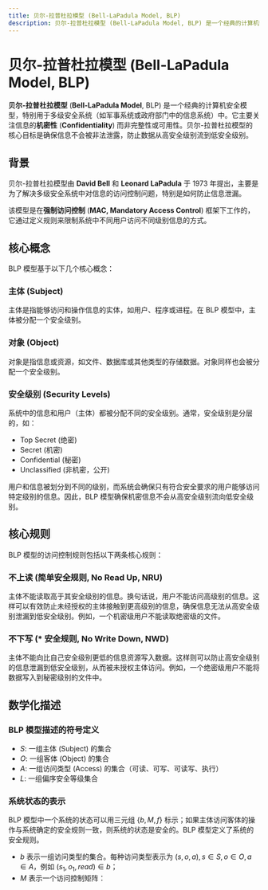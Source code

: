 ```yaml
---
title: 贝尔-拉普杜拉模型 (Bell-LaPadula Model, BLP)
description: 贝尔-拉普杜拉模型 (Bell-LaPadula Model, BLP) 是一个经典的计算机安全模型，特别用于多级安全系统（如军事系统或政府部门中的信息系统）中。
---
```


# 贝尔-拉普杜拉模型 (Bell-LaPadula Model, BLP)

**贝尔-拉普杜拉模型** (**Bell-LaPadula Model**, BLP) 是一个经典的计算机安全模型，特别用于多级安全系统（如军事系统或政府部门中的信息系统）中。它主要关注信息的**机密性** (**Confidentiality**) 而非完整性或可用性。贝尔-拉普杜拉模型的核心目标是确保信息不会被非法泄露，防止数据从高安全级别流到低安全级别。

## 背景

贝尔-拉普杜拉模型由 **David Bell** 和 **Leonard LaPadula** 于 1973 年提出，主要是为了解决多级安全系统中对信息的访问控制问题，特别是如何防止信息泄漏。 

该模型是在**强制访问控制** (**MAC, Mandatory Access Control**) 框架下工作的，它通过定义规则来限制系统中不同用户访问不同级别信息的方式。

## 核心概念

BLP 模型基于以下几个核心概念：

### 主体 (Subject)

主体是指能够访问和操作信息的实体，如用户、程序或进程。在 BLP 模型中，主体被分配一个安全级别。

### 对象 (Object)

对象是指信息或资源，如文件、数据库或其他类型的存储数据。对象同样也会被分配一个安全级别。

### 安全级别 (Security Levels)

系统中的信息和用户（主体）都被分配不同的安全级别。通常，安全级别是分层的，如：

- Top Secret (绝密)
- Secret (机密)
- Confidential (秘密)
- Unclassified (非机密，公开)

用户和信息被划分到不同的级别，而系统会确保只有符合安全要求的用户能够访问特定级别的信息。因此，BLP 模型确保机密信息不会从高安全级别流向低安全级别。

## 核心规则

BLP 模型的访问控制规则包括以下两条核心规则：

### 不上读 (简单安全规则, No Read Up, NRU)

主体不能读取高于其安全级别的信息。换句话说，用户不能访问高级别的信息。这样可以有效防止未经授权的主体接触到更高级别的信息，确保信息无法从高安全级别泄漏到低安全级别。例如，一个机密级用户不能读取绝密级的文件。

### 不下写 (* 安全规则, No Write Down, NWD)

主体不能向比自己安全级别更低的信息资源写入数据。这样则可以防止高安全级别的信息泄漏到低安全级别，从而被未授权主体访问。例如，一个绝密级用户不能将数据写入到秘密级别的文件中。

## 数学化描述

### BLP 模型描述的符号定义

- $S$: 一组主体 (Subject) 的集合
- $O$: 一组客体 (Object) 的集合
- $A$: 一组访问类型 (Access) 的集合（可读、可写、可读写、执行）
- $L$: 一组偏序安全等级集合

### 系统状态的表示

BLP 模型中一个系统的状态可以用三元组 $\lbrace b,M,f \rbrace$ 标示；如果主体访问客体的操作与系统确定的安全规则一致，则系统的状态是安全的。BLP 模型定义了系统的安全规则。

- $b$ 表示一组访问类型的集合。每种访问类型表示为 $(s, o, a), s \in S, o \in O, a \in A$，例如 $(s_1, o_1, read) \in b$；
- $M$ 表示一个访问控制矩阵：